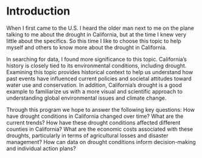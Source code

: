 # Introduction

When I first came to the U.S. I heard the older man next to me on the plane talking to me about the drought in California, but at the time I knew very little about the specifics. So this time I like to choose this topic to help myself and others to know more about the drought in California.

In searching for data, I found more significance to this topic. California's history is closely tied to its environmental conditions, including drought. Examining this topic provides historical context to help us understand how past events have influenced current policies and societal attitudes toward water use and conservation. In addition, California's drought is a good example to familiarize us with a more visual and scientific approach to understanding global environmental issues and climate change.

Through this program we hope to answer the following key questions:
How have drought conditions in California changed over time? What are the current trends?
How have these drought conditions affected different counties in California?
What are the economic costs associated with these droughts, particularly in terms of agricultural losses and disaster management?
How can data on drought conditions inform decision-making and individual action plans?

